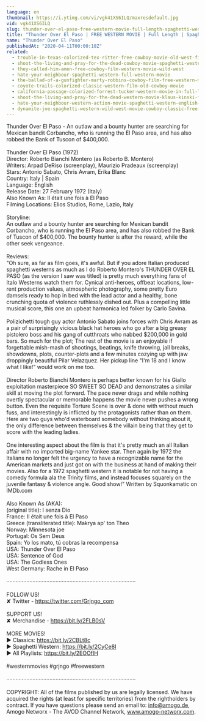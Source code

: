 ```yaml
---
language: en
thumbnail: https://i.ytimg.com/vi/vgk41XS6ILQ/maxresdefault.jpg
vid: vgk41XS6ILQ
slug: thunder-over-el-paso-free-western-movie-full-length-spaghetti-western-full-action-movie
title: "Thunder Over El Paso | FREE WESTERN MOVIE | Full Length | Spaghetti Western | Full Action Movie"
name: "Thunder Over El Paso"
publishedAt: "2020-04-11T00:00:10Z"
related:
  - trouble-in-texas-colorized-tex-ritter-free-cowboy-movie-old-west-film
  - shoot-the-living-and-pray-for-the-dead-cowboy-movie-spaghetti-western
  - they-called-him-amen-free-cowboy-film-western-movie-wild-west
  - hate-your-neighbour-spaghetti-western-full-western-movie
  - the-ballad-of-a-gunfighter-marty-robbins-cowboy-film-free-western-movie
  - coyote-trails-colorized-classic-western-film-old-cowboy-movie
  - california-passage-colorized-forrest-tucker-western-movie-in-full-length
  - shoot-the-living-and-pray-for-the-dead-western-movie-klaus-kinski-full-movie
  - hate-your-neighbour-western-action-movie-spaghetti-western-english-cowboy-film
  - dynamite-joe-spaghetti-western-wild-west-movie-cowboy-classic-free-movie-english
---
```


Thunder Over El Paso - An outlaw and a bounty hunter are searching for Mexican bandit Corbancho, who is running the El Paso area, and has also robbed the Bank of Tuscon of $400,000.<br />
<br />
Thunder Over El Paso (1972)<br />
Director: Roberto Bianchi Montero (as Roberto B. Montero)<br />
Writers: Arpad DeRiso (screenplay), Maurizio Pradeaux (screenplay) <br />
Stars: Antonio Sabato, Chris Avram, Erika Blanc <br />
Country: Italy | Spain<br />
Language: English<br />
Release Date: 27 February 1972 (Italy) <br />
Also Known As: Il était une fois à El Paso <br />
Filming Locations: Elios Studios, Rome, Lazio, Italy <br />
<br />
Storyline:<br />
An outlaw and a bounty hunter are searching for Mexican bandit Corbancho, who is running the El Paso area, and has also robbed the Bank of Tuscon of $400,000. The bounty hunter is after the reward, while the other seek vengeance.<br />
<br />
Reviews:<br />
"Oh sure, as far as film goes, it's awful. But if you adore Italian produced spaghetti westerns as much as I do Roberto Montero's THUNDER OVER EL PASO (as the version I saw was titled) is pretty much everything fans of Italo Westerns watch them for. Cynical anti-heroes, offbeat locations, low-rent production values, atmospheric photography, some pretty Euro damsels ready to hop in bed with the lead actor and a healthy, bone crunching quota of violence ruthlessly dished out. Plus a compelling little musical score, this one an upbeat harmonica led folker by Carlo Savina.<br />
<br />
Polizichetti tough guy actor Antonio Sabato joins forces with Chris Avram as a pair of surprisingly vicious black hat heroes who go after a big greasy pistolero boss and his gang of cutthroats who nabbed $200,000 in gold bars. So much for the plot; The rest of the movie is an enjoyable if forgettable mish-mash of shootings, beatings, knife throwing, jail breaks, showdowns, plots, counter-plots and a few minutes cozying up with jaw droppingly beautiful Pilar Velazquez. Her pickup line "I'm 18 and I know what I like!" would work on me too.<br />
<br />
Director Roberto Bianchi Montero is perhaps better known for his Giallo exploitation masterpiece SO SWEET SO DEAD and demonstrates a similar skill at moving the plot forward. The pace never drags and while nothing overtly spectacular or memorable happens the movie never pushes a wrong button. Even the requisite Torture Scene is over & done with without much fuss, and interestingly is inflicted by the protagonists rather than on them. Here are two guys who'd waterboard somebody without thinking about it, the only difference between themselves & the villain being that they get to score with the leading ladies.<br />
<br />
One interesting aspect about the film is that it's pretty much an all Italian affair with no imported big-name Yankee star. Then again by 1972 the Italians no longer felt the urgency to have a recognizable name for the American markets and just got on with the business at hand of making their movies. Also for a 1972 spaghetti western it is notable for not having a comedy formula ala the Trinity films, and instead focuses squarely on the juvenile fantasy & violence angle. Good show!" Written by Squonkamatic on IMDb.com<br />
<br />
Also Known As (AKA):<br />
(original title): I senza Dio<br />
France: Il était une fois à El Paso<br />
Greece (transliterated title): Makrya ap' ton Theo<br />
Norway: Minnesota joe<br />
Portugal: Os Sem Deus<br />
Spain: Yo los mato, tú cobras la recompensa<br />
USA: Thunder Over El Paso<br />
USA: Sentence of God<br />
USA: The Godless Ones<br />
West Germany: Rache in El Paso<br />
<br />
····················································································<br />
<br />
FOLLOW US!<br />
✘ Twitter - https://twitter.com/Grjngo_com<br />
<br />
SUPPORT US!<br />
✘ Merchandise - https://bit.ly/2FLB0sV<br />
<br />
MORE MOVIES! <br />
► Classics: https://bit.ly/2CBLt8c <br />
► Spaghetti Western: https://bit.ly/2CyCe8I <br />
► All Playlists: https://bit.ly/2EOOfIH <br />
<br />
#westernmovies #grjngo #freewestern<br />
<br />
····················································································<br />
<br />
COPYRIGHT: All of the films published by us are legally licensed. We have acquired the rights (at least for specific territories) from the rightholders by contract. If you have questions please send an email to: info@amogo.de, Amogo Networx - The AVOD Channel Network, www.amogo-networx.com.